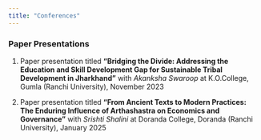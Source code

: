---
title: "Conferences"
---

### Paper Presentations \

1. Paper presentation titled **"Bridging the Divide: Addressing the Education and Skill Development Gap for Sustainable Tribal Development in Jharkhand"** with *Akanksha Swaroop* at K.O.College, Gumla (Ranchi University), November 2023 \

2. Paper presentation titled **"From Ancient Texts to Modern Practices: The Enduring Influence of Arthashastra on Economics and Governance"** with *Srishti Shalini* at Doranda College, Doranda (Ranchi University), January 2025